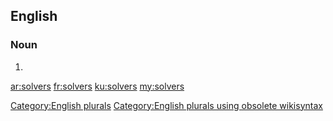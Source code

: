 ==English==

===Noun===
{{head|en}}

# {{plural of|solver}}

[[Category:English plurals]][[Category:English plurals using obsolete wikisyntax]]

[[ar:solvers]]
[[fr:solvers]]
[[ku:solvers]]
[[my:solvers]]